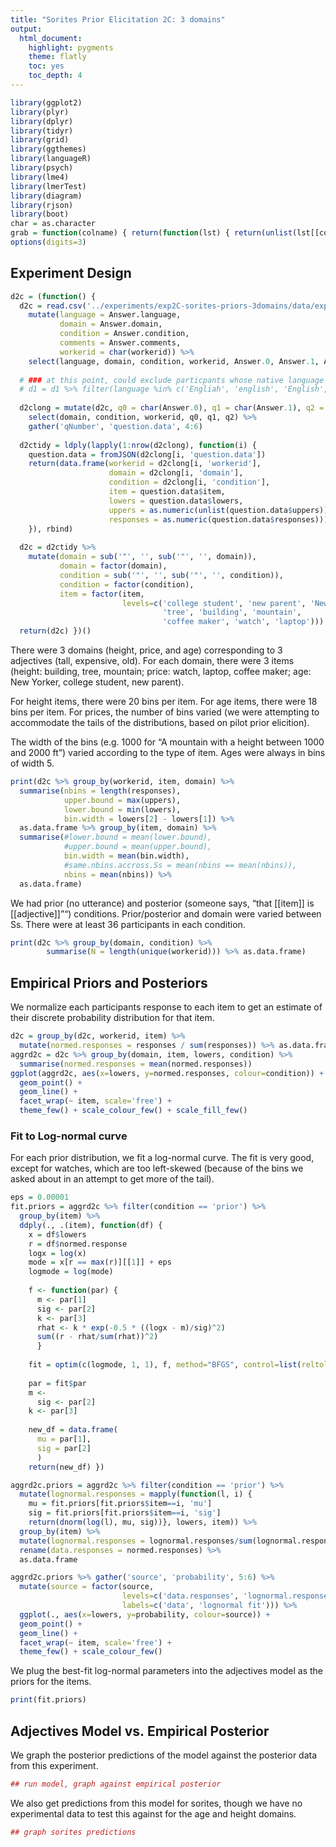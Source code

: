 ```yaml
---
title: "Sorites Prior Elicitation 2C: 3 domains"
output:
  html_document:
    highlight: pygments
    theme: flatly
    toc: yes
    toc_depth: 4
---
```


```r
library(ggplot2)
library(plyr)
library(dplyr)
library(tidyr)
library(grid)
library(ggthemes)
library(languageR)
library(psych)
library(lme4)
library(lmerTest)
library(diagram)
library(rjson)
library(boot)
char = as.character
grab = function(colname) { return(function(lst) { return(unlist(lst[[colname]])) }) }
options(digits=3)
```
  
Experiment Design
-----------------

```r
d2c = (function() {
  d2c = read.csv('../experiments/exp2C-sorites-priors-3domains/data/exp2C-sorites-priors-2014-02-23-three-domain-bins.csv') %>%
    mutate(language = Answer.language,
           domain = Answer.domain,
           condition = Answer.condition,
           comments = Answer.comments,
           workerid = char(workerid)) %>%
    select(language, domain, condition, workerid, Answer.0, Answer.1, Answer.2, comments)
  
  # ### at this point, could exclude particpants whose native language was not english:
  # d1 = d1 %>% filter(language %in% c('Engliah', 'english', 'English', 'ENGLISH', 'Enlish))
  
  d2clong = mutate(d2c, q0 = char(Answer.0), q1 = char(Answer.1), q2 = char(Answer.2)) %>%
    select(domain, condition, workerid, q0, q1, q2) %>%
    gather('qNumber', 'question.data', 4:6)
  
  d2ctidy = ldply(lapply(1:nrow(d2clong), function(i) {
    question.data = fromJSON(d2clong[i, 'question.data'])
    return(data.frame(workerid = d2clong[i, 'workerid'],
                      domain = d2clong[i, 'domain'],
                      condition = d2clong[i, 'condition'],
                      item = question.data$item,
                      lowers = question.data$lowers,
                      uppers = as.numeric(unlist(question.data$uppers)),
                      responses = as.numeric(question.data$responses)))
    }), rbind)
  
  d2c = d2ctidy %>%
    mutate(domain = sub('"', '', sub('"', '', domain)),
           domain = factor(domain),
           condition = sub('"', '', sub('"', '', condition)),
           condition = factor(condition),
           item = factor(item,
                         levels=c('college student', 'new parent', 'New Yorker',
                                  'tree', 'building', 'mountain',
                                  'coffee maker', 'watch', 'laptop')))
  return(d2c) })()
```

There were 3 domains (height, price, and age) corresponding to 3 adjectives (tall, expensive, old). For each domain, there were 3 items (height: building, tree, mountain; price: watch, laptop, coffee maker; age: New Yorker, college student, new parent).

For height items, there were 20 bins per item. For age items, there were 18 bins per item. For prices, the number of bins varied (we were attempting to accommodate the tails of the distributions, based on pilot prior elicition).

The width of the bins (e.g. 1000 for "A mountain with a height between 1000 and 2000 ft") varied according to the type of item. Ages were always in bins of width 5.

```r
print(d2c %>% group_by(workerid, item, domain) %>%
  summarise(nbins = length(responses),
            upper.bound = max(uppers),
            lower.bound = min(lowers),
            bin.width = lowers[2] - lowers[1]) %>%
  as.data.frame %>% group_by(item, domain) %>%
  summarise(#lower.bound = mean(lower.bound),
            #upper.bound = mean(upper.bound),
            bin.width = mean(bin.width),
            #same.nbins.accross.Ss = mean(nbins == mean(nbins)),
            nbins = mean(nbins)) %>%
  as.data.frame)
```

We had prior (no utterance) and posterior (someone says, "that [[item]] is [[adjective]]"") conditions. Prior/posterior and domain were varied between Ss. There were at least 36 participants in each condition.

```r
print(d2c %>% group_by(domain, condition) %>%
        summarise(N = length(unique(workerid))) %>% as.data.frame)
```
  
Empirical Priors and Posteriors
-------------------------------

We normalize each participants response to each item to get an estimate of their discrete probability distribution for that item.

```r
d2c = group_by(d2c, workerid, item) %>%
  mutate(normed.responses = responses / sum(responses)) %>% as.data.frame
aggrd2c = d2c %>% group_by(domain, item, lowers, condition) %>%
  summarise(normed.responses = mean(normed.responses))
ggplot(aggrd2c, aes(x=lowers, y=normed.responses, colour=condition)) +
  geom_point() +
  geom_line() +
  facet_wrap(~ item, scale='free') +
  theme_few() + scale_colour_few() + scale_fill_few()
```

### Fit to Log-normal curve

For each prior distribution, we fit a log-normal curve. The fit is very good, except for watches, which are too left-skewed (because of the bins we asked about in an attempt to get more of the tail).

```r
eps = 0.00001
fit.priors = aggrd2c %>% filter(condition == 'prior') %>%
  group_by(item) %>%
  ddply(., .(item), function(df) {
    x = df$lowers
    r = df$normed.response
    logx = log(x)
    mode = x[r == max(r)][[1]] + eps
    logmode = log(mode)
    
    f <- function(par) {
      m <- par[1]
      sig <- par[2]
      k <- par[3]
      rhat <- k * exp(-0.5 * ((logx - m)/sig)^2)
      sum((r - rhat/sum(rhat))^2)
      }
    
    fit = optim(c(logmode, 1, 1), f, method="BFGS", control=list(reltol=1e-9))
    
    par = fit$par
    m <- 
      sig <- par[2]
    k <- par[3]
    
    new_df = data.frame(
      mu = par[1],
      sig = par[2]
      )
    return(new_df) })

aggrd2c.priors = aggrd2c %>% filter(condition == 'prior') %>%
  mutate(lognormal.responses = mapply(function(l, i) {
    mu = fit.priors[fit.priors$item==i, 'mu']
    sig = fit.priors[fit.priors$item==i, 'sig']
    return(dnorm(log(l), mu, sig))}, lowers, item)) %>%
  group_by(item) %>%
  mutate(lognormal.responses = lognormal.responses/sum(lognormal.responses)) %>%
  rename(data.responses = normed.responses) %>%
  as.data.frame

aggrd2c.priors %>% gather('source', 'probability', 5:6) %>%
  mutate(source = factor(source,
                         levels=c('data.responses', 'lognormal.responses'),
                         labels=c('data', 'lognormal fit'))) %>%
  ggplot(., aes(x=lowers, y=probability, colour=source)) +
  geom_point() +
  geom_line() +
  facet_wrap(~ item, scale='free') +
  theme_few() + scale_colour_few()
```

We plug the best-fit log-normal parameters into the adjectives model as the priors for the items.

```r
print(fit.priors)
```

Adjectives Model vs. Empirical Posterior
----------------------------------------

We graph the posterior predictions of the model against the posterior data from this experiment.

```r
## run model, graph against empirical posterior
```

We also get predictions from this model for sorites, though we have no experimental data to test this against for the age and height domains.

```r
## graph sorites predictions
```